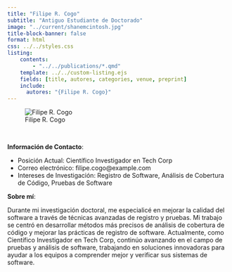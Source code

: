 ```yaml
---
title: "Filipe R. Cogo"
subtitle: "Antiguo Estudiante de Doctorado"
image: "../current/shanemcintosh.jpg"
title-block-banner: false
format: html
css: ../../styles.css
listing:
    contents:
        - "../../publications/*.qmd"
    template: ../../custom-listing.ejs
    fields: [title, autores, categories, venue, preprint]
    include:
      autores: "{Filipe R. Cogo}"
---
```


::: {.profile-image}
![Filipe R. Cogo](shanemcintosh.jpg "Filipe R. Cogo")
:::
<br>

**Información de Contacto**:

- Posición Actual: Científico Investigador en Tech Corp
- Correo electrónico: filipe.cogo@example.com
- Intereses de Investigación: Registro de Software, Análisis de Cobertura de Código, Pruebas de Software

**Sobre mí**:

Durante mi investigación doctoral, me especialicé en mejorar la calidad del software a través de técnicas avanzadas de registro y pruebas. Mi trabajo se centró en desarrollar métodos más precisos de análisis de cobertura de código y mejorar las prácticas de registro de software. Actualmente, como Científico Investigador en Tech Corp, continúo avanzando en el campo de pruebas y análisis de software, trabajando en soluciones innovadoras para ayudar a los equipos a comprender mejor y verificar sus sistemas de software.
